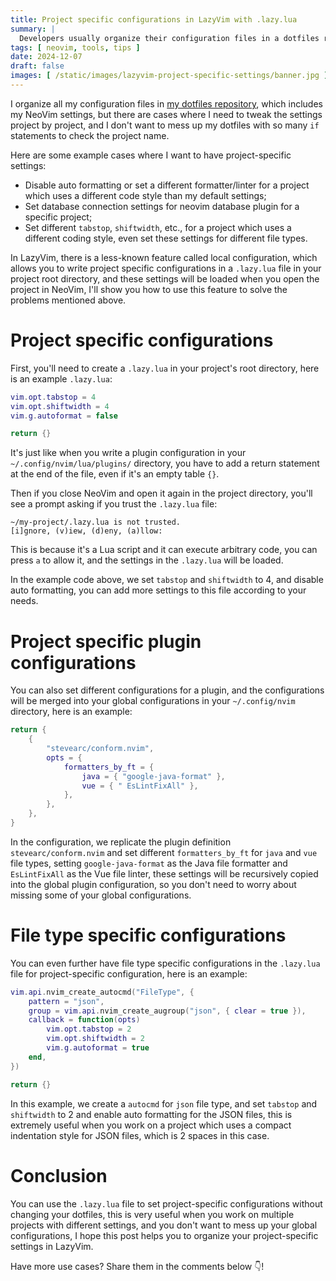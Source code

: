 ```yaml
---
title: Project specific configurations in LazyVim with .lazy.lua
summary: |
  Developers usually organize their configuration files in a dotfiles repository, while in some cases when you work on specific projects, you have special settings for these projects but you don't want to mess up your dotfiles, in this post I'll show you how to set per-project local configurations without changing your dotfiles.
tags: [ neovim, tools, tips ]
date: 2024-12-07
draft: false
images: [ /static/images/lazyvim-project-specific-settings/banner.jpg ]
---
```


I organize all my configuration files in [my dotfiles repository](https://github.com/kezhenxu94/dotfiles), which includes my NeoVim settings, but there are cases where I need to tweak the settings project by project, and I don't want to mess up my dotfiles with so many `if` statements to check the project name.

Here are some example cases where I want to have project-specific settings:

- Disable auto formatting or set a different formatter/linter for a project which uses a different code style than my default settings;
- Set database connection settings for neovim database plugin for a specific project;
- Set different `tabstop`, `shiftwidth`, etc., for a project which uses a different coding style, even set these settings for different file types.

In LazyVim, there is a less-known feature called local configuration, which allows you to write project specific configurations in a `.lazy.lua` file in your project root directory, and these settings will be loaded when you open the project in NeoVim, I'll show you how to use this feature to solve the problems mentioned above.

# Project specific configurations

First, you'll need to create a `.lazy.lua` in your project's root directory, here is an example `.lazy.lua`:

```lua:.lazy.lua
vim.opt.tabstop = 4
vim.opt.shiftwidth = 4
vim.g.autoformat = false

return {}
```

It's just like when you write a plugin configuration in your `~/.config/nvim/lua/plugins/` directory, you have to add a return statement at the end of the file, even if it's an empty table `{}`.

Then if you close NeoVim and open it again in the project directory, you'll see a prompt asking if you trust the `.lazy.lua` file:

```text
~/my-project/.lazy.lua is not trusted.
[i]gnore, (v)iew, (d)eny, (a)llow:
```

This is because it's a Lua script and it can execute arbitrary code, you can press `a` to allow it, and the settings in the `.lazy.lua` will be loaded.

In the example code above, we set `tabstop` and `shiftwidth` to 4, and disable auto formatting, you can add more settings to this file according to your needs.

# Project specific plugin configurations

You can also set different configurations for a plugin, and the configurations will be merged into your global configurations in your `~/.config/nvim` directory, here is an example:

```lua:.lazy.lua
return {
    {
        "stevearc/conform.nvim",
        opts = {
            formatters_by_ft = {
                java = { "google-java-format" },
                vue = { " EsLintFixAll" },
            },
        },
    },
}
```

In the configuration, we replicate the plugin definition `stevearc/conform.nvim` and set different `formatters_by_ft` for `java` and `vue` file types, setting `google-java-format` as the Java file formatter and `EsLintFixAll` as the Vue file linter, these settings will be recursively copied into the global plugin configuration, so you don't need to worry about missing some of your global configurations.

# File type specific configurations

You can even further have file type specific configurations in the `.lazy.lua` file for project-specific configuration, here is an example:

```lua:.lazy.lua
vim.api.nvim_create_autocmd("FileType", {
    pattern = "json",
    group = vim.api.nvim_create_augroup("json", { clear = true }),
    callback = function(opts)
        vim.opt.tabstop = 2
        vim.opt.shiftwidth = 2
        vim.g.autoformat = true
    end,
})

return {}
```

In this example, we create a `autocmd` for `json` file type, and set `tabstop` and `shiftwidth` to 2 and enable auto formatting for the JSON files, this is extremely useful when you work on a project which uses a compact indentation style for JSON files, which is 2 spaces in this case.

# Conclusion

You can use the `.lazy.lua` file to set project-specific configurations without changing your dotfiles, this is very useful when you work on multiple projects with different settings, and you don't want to mess up your global configurations, I hope this post helps you to organize your project-specific settings in LazyVim.

Have more use cases? Share them in the comments below 👇!
